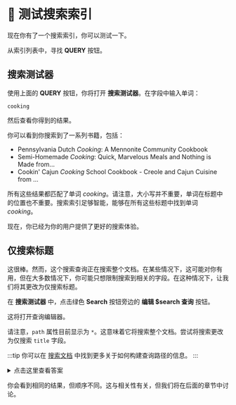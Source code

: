 # 👐 测试搜索索引

现在你有了一个搜索索引，你可以测试一下。

从索引列表中，寻找 **QUERY** 按钮。

<Screenshot src="img/screenshots/2-search/3-test-search/1-query-button.png" alt="索引列表中的查询按钮" url="https://cloud.mongodb.com" />

## 搜索测试器

使用上面的 **QUERY** 按钮，你将打开 **搜索测试器**。在字段中输入单词：

```
cooking
```

然后查看你得到的结果。

<Screenshot src="img/screenshots/2-search/3-test-search/2-search-tester.png" alt="搜索测试器" url="https://cloud.mongodb.com" />

你可以看到你搜索到了一系列书籍，包括：
* Pennsylvania Dutch _Cooking_: A Mennonite Community Cookbook
* Semi-Homemade _Cooking_: Quick, Marvelous Meals and Nothing is Made from…
* Cookin' Cajun _Cooking_ School Cookbook - Creole and Cajun Cuisine from …

所有这些结果都匹配了单词 _cooking_。请注意，大小写并不重要，单词在标题中的位置也不重要。搜索索引足够智能，能够在所有这些标题中找到单词 _cooking_。

现在，你已经为你的用户提供了更好的搜索体验。

## 仅搜索标题

这很棒。然而，这个搜索查询正在搜索整个文档。在某些情况下，这可能对你有用，但在大多数情况下，你可能只想限制搜索到相关的字段。在这种情况下，让我们将其更改为仅搜索标题。

在 **搜索测试器** 中，点击绿色 **Search** 按钮旁边的 **编辑 $search 查询** 按钮。

这将打开查询编辑器。

<Screenshot src="img/screenshots/2-search/3-test-search/3-query-editor.png" alt="编辑 $search 查询按钮" url="https://cloud.mongodb.com" />

请注意，`path` 属性目前显示为 `*`。这意味着它将搜索整个文档。尝试将搜索更改为仅搜索 `title` 字段。

:::tip
你可以在 [搜索文档](https://www.mongodb.com/docs/atlas/atlas-search/path-construction/) 中找到更多关于如何构建查询路径的信息。
:::

<details>
  <summary>点击这里查看答案</summary>
  <div>

```
[
  {
    $search: {
      index: "fulltextsearch",
      text: {
        query: "cooking",
        path: ["title"]
      }
    }
  }
]
```

</div>
</details>

你会看到相同的结果，但顺序不同。这与相关性有关，但我们将在后面的章节中讨论。